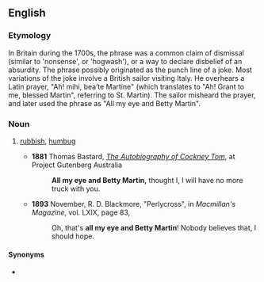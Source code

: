 ==English==

===Etymology===
In Britain during the 1700s, the phrase was a common claim of dismissal (similar to 'nonsense', or 'hogwash'), or a way to declare disbelief of an absurdity.  The phrase possibly originated as the punch line of a joke.  Most variations of the joke involve a British sailor visiting Italy.  He overhears a Latin prayer, "Ah! mihi, bea’te Martine" (which translates to "Ah! Grant to me, blessed Martin", referring to St. Martin).  The sailor misheard the prayer, and later used the phrase as "All my eye and Betty Martin".  

===Noun===
{{en-noun|-}}

# {{lb|en|dated}} [[rubbish]], [[humbug]]
#* '''1881''' Thomas Bastard, ''[http://gutenberg.net.au/ebooks08/0800591h.html The Autobiography of Cockney Tom]'', at Project Gutenberg Australia
#*: '''All my eye and Betty Martin,''' thought I, I will have no more truck with you.
#* '''1893''' November, R. D. Blackmore, "Perlycross", in ''Macmillan's Magazine'', vol. LXIX, page 83,
#*: Oh, that's '''all my eye and Betty Martin'''! Nobody believes that, I should hope.

====Synonyms====
* {{l|en|all my eye}}